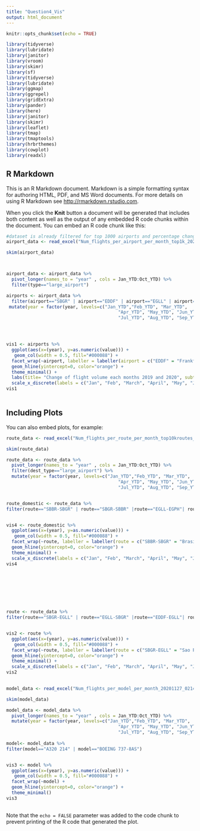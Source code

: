 ```yaml
---
title: "Question4_Vis"
output: html_document
---
```


```r
knitr::opts_chunk$set(echo = TRUE)

library(tidyverse)
library(lubridate)
library(janitor)
library(vroom)
library(skimr)
library(sf)
library(tidyverse)
library(lubridate)
library(ggmap)
library(ggrepel)
library(gridExtra)
library(pander)
library(here)
library(janitor)
library(skimr)
library(leaflet)
library(tmap)
library(tmaptools)
library(hrbrthemes)
library(cowplot)
library(readxl)
```

## R Markdown

This is an R Markdown document. Markdown is a simple formatting syntax for authoring HTML, PDF, and MS Word documents. For more details on using R Markdown see <http://rmarkdown.rstudio.com>.

When you click the **Knit** button a document will be generated that includes both content as well as the output of any embedded R code chunks within the document. You can embed an R code chunk like this:

```r
#dataset is already filtered for top 1000 airports and percentage change of travel volume is calculated for each months
airport_data <- read_excel("Num_flights_per_airport_per_month_top1k_20201127_014108.xlsx")

skim(airport_data)




```

```r

airport_data <- airport_data %>%
  pivot_longer(names_to = "year" , cols = Jan_YTD:Oct_YTD) %>%
  filter(type=="large_airport")

airports <- airport_data %>%
  filter(airport=="SBGR" | airport=="EDDF" | airport=="EGLL" | airport=="KJFK" | airport=="VIDP" | airport=="ZGSZ" ) %>%
 mutate(year = factor(year, levels=c("Jan_YTD","Feb_YTD", "Mar_YTD", 
                                          "Apr_YTD", "May_YTD", "Jun_YTD", 
                                          "Jul_YTD", "Aug_YTD", "Sep_YTD", "Oct_YTD"), ordered=TRUE)) 




vis1 <- airports %>%
  ggplot(aes(x=(year), y=as.numeric(value))) +
   geom_col(width = 0.5, fill="#000088") +
  facet_wrap(~airport, labeller = labeller(airport = c("EDDF" = "Frankfurt am Main Airport", "EGLL" = "London Heathrow Airport","KJFK" = "John F Kennedy International Airport", "SBGR" = "Guarulhos Sao Paulo", "VIDP" = "Indira Gandhi International Airport","ZGSZ" = "Shenzhen Bao'an International Airport"))) +
  geom_hline(yintercept=0, color="orange") +
  theme_minimal() +
  labs(title= "Change of flight volume each months 2019 and 2020", subtitle = "Comparison among 6 airports", x= "Months", y="Percentage change between months 2019 and  2020") +
  scale_x_discrete(labels = c("Jan", "Feb", "March", "April", "May", "June", "July", "Aug", "Sep", "Oct"))
vis1
 
```


## Including Plots

You can also embed plots, for example:

```r
route_data <- read_excel("Num_flights_per_route_per_month_top10kroutes_20201127_011118.xlsx")

skim(route_data)


```


```r
route_data <- route_data %>%
  pivot_longer(names_to = "year" , cols = Jan_YTD:Oct_YTD) %>%
  filter(dest_type=="large_airport") %>%
  mutate(year = factor(year, levels=c("Jan_YTD","Feb_YTD", "Mar_YTD", 
                                          "Apr_YTD", "May_YTD", "Jun_YTD", 
                                          "Jul_YTD", "Aug_YTD", "Sep_YTD", "Oct_YTD"), ordered=TRUE))


route_domestic <- route_data %>%
filter(route=="SBBR-SBGR" | route=="SBGR-SBBR" |route=="EGLL-EGPH"| route=="EGPH-EGLL" |  route=="KJFK-KLAX" | route=="KLAX-KJFK" | route=="VIDP-VABB" | route=="VABB-VIDP" | route =="EDDF-EDDM" | route=="EDDM-EDDF" | route=="ZGSZ-ZUCK" | route=="ZUCK-ZGSZ")


vis4 <- route_domestic %>%
  ggplot(aes(x=(year), y=as.numeric(value))) +
   geom_col(width = 0.5, fill="#000088") +
  facet_wrap(~route, labeller = labeller(route = c("SBBR-SBGR" = "Brasilia - Sao Paulo", "SBGR-SBBR" = "Sao Paulo - Brasilia","EGPH-EGLL" = "Edingburgh - London","EGLL-EGPH" = "London - Edingburgh", "KJFK-KLAX" = "New York - LA","KLAX-KJFK" = "LA - New York", "VIDP-VABB" = "New Dehli - Mumbai", "VABB-VIDP" = "Mumbai - New Dehli", "EDDF-EDDM" = "Frankfurt - Munich", "EDDM-EDDF" = "Munich - Frankfurt", "ZGSZ-ZUCK" = "Chongqin - Shenzhen", "ZUCK-ZGSZ" = "Shenzhen - Chongqin"))) +
  geom_hline(yintercept=0, color="orange") +
  theme_minimal() +
  scale_x_discrete(labels = c("Jan", "Feb", "March", "April", "May", "June", "July", "Aug", "Sep", "Oct"))
vis4
 






  
route <- route_data %>%
filter(route=="SBGR-EGLL" | route=="EGLL-SBGR" |route=="EDDF-EGLL"| route=="EGLL-EDDF" |  route=="KJFK-EGLL" | route=="EGLL-KJFK" | route=="VIDP-EGLL" | route=="EGLL-VIDP" | route =="WSSS-ZGSZ" | route=="ZGSZ-WSSS")


vis2 <- route %>%
  ggplot(aes(x=(year), y=as.numeric(value))) +
   geom_col(width = 0.5, fill="#000088") +
  facet_wrap(~route, labeller = labeller(route = c("SBGR-EGLL" = "Sao Paulo - London", "EGLL-SBGR" = "London - Sao Paulo","EDDF-EGLL" = "Frankfurt - London", "EGLL-EDDF" = "London - Frankfurt", "KJFK-EGLL" = "New York - London","EGLL-KJFK" = "London - New York", "VIDP-EGLL" = "New Dehli - London", "EGLL-VIDP" = "London - New Dehli", "WSSS-ZGSZ" = "Singapur - China", "ZGSZ-WSSS" = "China - Singapur" ))) +
  geom_hline(yintercept=0, color="orange") +
  theme_minimal() +
  scale_x_discrete(labels = c("Jan", "Feb", "March", "April", "May", "June", "July", "Aug", "Sep", "Oct"))
vis2
 


```
```r
model_data <- read_excel("Num_flights_per_model_per_month_20201127_021413.xlsx")

skim(model_data)
```
```r

model_data <- model_data %>%
  pivot_longer(names_to = "year" , cols = Jan_YTD:Oct_YTD) %>%
  mutate(year = factor(year, levels=c("Jan_YTD","Feb_YTD", "Mar_YTD", 
                                          "Apr_YTD", "May_YTD", "Jun_YTD", 
                                          "Jul_YTD", "Aug_YTD", "Sep_YTD", "Oct_YTD"), ordered=TRUE))
  
model<- model_data %>%
filter(model=="A320 214" | model=="BOEING 737-8AS")


vis3 <- model %>%
  ggplot(aes(x=(year), y=as.numeric(value))) +
   geom_col(width = 0.5, fill="#000088") +
  facet_wrap(~model) +
  geom_hline(yintercept=0, color="orange") +
  theme_minimal()
vis3
 


```




Note that the `echo = FALSE` parameter was added to the code chunk to prevent printing of the R code that generated the plot.

